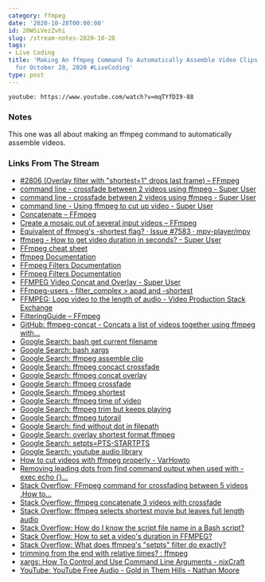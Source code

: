 ```yaml
---
category: ffmpeg
date: '2020-10-28T00:00:00'
id: 20WSiVezZvhi
slug: /stream-notes-2020-10-28
tags:
- Live Coding
title: 'Making An ffmpeg Command To Automatically Assemble Video Clips - Stream Notes
  for October 28, 2020 #LiveCoding'
type: post
---
```


`youtube: https://www.youtube.com/watch?v=mqTYfDI9-88`

### Notes

This one was all about making an ffmpeg command to automatically assemble videos.

### Links From The Stream

- [#2806 (Overlay filter with "shortest=1" drops last frame) – FFmpeg](https://trac.ffmpeg.org/ticket/2806)
- [command line - crossfade between 2 videos using ffmpeg - Super User](https://superuser.com/questions/778762/crossfade-between-2-videos-using-ffmpeg)
- [command line - crossfade between 2 videos using ffmpeg - Super User](https://superuser.com/questions/778762/crossfade-between-2-videos-using-ffmpeg/778967#778967)
- [command line - Using ffmpeg to cut up video - Super User](https://superuser.com/questions/138331/using-ffmpeg-to-cut-up-video)
- [Concatenate – FFmpeg](https://trac.ffmpeg.org/wiki/Concatenate)
- [Create a mosaic out of several input videos – FFmpeg](https://trac.ffmpeg.org/wiki/Create%20a%20mosaic%20out%20of%20several%20input%20videos)
- [Equivalent of ffmpeg's -shortest flag? · Issue #7583 · mpv-player/mpv](https://github.com/mpv-player/mpv/issues/7583)
- [ffmpeg - How to get video duration in seconds? - Super User](https://superuser.com/questions/650291/how-to-get-video-duration-in-seconds)
- [FFmpeg cheat sheet](https://gist.github.com/steven2358/ba153c642fe2bb1e47485962df07c730)
- [ffmpeg Documentation](https://ffmpeg.org/ffmpeg.html)
- [FFmpeg Filters Documentation](https://ffmpeg.org/ffmpeg-filters.html#setpts_002c-asetpts)
- [FFmpeg Filters Documentation](https://ffmpeg.org/ffmpeg-filters.html)
- [FFMPEG Video Concat and Overlay - Super User](https://superuser.com/questions/890612/ffmpeg-video-concat-and-overlay)
- [FFmpeg-users - filter_complex > apad and -shortest](http://www.ffmpeg-archive.org/filter-complex-gt-apad-and-shortest-td4687558.html)
- [FFMPEG: Loop video to the length of audio - Video Production Stack Exchange](https://video.stackexchange.com/questions/23390/ffmpeg-loop-video-to-the-length-of-audio)
- [FilteringGuide – FFmpeg](https://trac.ffmpeg.org/wiki/FilteringGuide)
- [GitHub: ffmpeg-concat - Concats a list of videos together using ffmpeg with...](https://github.com/transitive-bullshit/ffmpeg-concat)
- [Google Search: bash get current filename](https://www.google.com/search?client=safari&rls=en&q=bash+get+current+filename&ie=UTF-8&oe=UTF-8)
- [Google Search: bash xargs](https://www.google.com/search?client=safari&rls=en&q=bash+xargs&ie=UTF-8&oe=UTF-8)
- [Google Search: ffmpeg assemble clip](https://www.google.com/search?client=safari&rls=en&q=ffmpeg+assemble+clip&ie=UTF-8&oe=UTF-8)
- [Google Search: ffmpeg concact crossfade](https://www.google.com/search?client=safari&rls=en&q=ffmpeg+concact+crossfade&ie=UTF-8&oe=UTF-8)
- [Google Search: ffmpeg concat overlay](https://www.google.com/search?client=safari&rls=en&q=ffmpeg+concat+overlay&ie=UTF-8&oe=UTF-8)
- [Google Search: ffmpeg crossfade](https://www.google.com/search?client=safari&rls=en&q=ffmpeg+crossfade&ie=UTF-8&oe=UTF-8)
- [Google Search: ffmpeg shortest](https://www.google.com/search?client=safari&rls=en&q=ffmpeg+shortest&ie=UTF-8&oe=UTF-8)
- [Google Search: ffmpeg time of video](https://www.google.com/search?client=safari&rls=en&q=ffmpeg+time+of+video&ie=UTF-8&oe=UTF-8)
- [Google Search: ffmpeg trim but keeps playing](https://www.google.com/search?client=safari&rls=en&q=ffmpeg+trim+but+keeps+playing&ie=UTF-8&oe=UTF-8)
- [Google Search: ffmpeg tutorail](https://www.google.com/search?client=safari&rls=en&q=ffmpeg+tutorail&ie=UTF-8&oe=UTF-8)
- [Google Search: find without dot in filepath](https://www.google.com/search?client=safari&rls=en&q=find+without+dot+in+filepath&ie=UTF-8&oe=UTF-8)
- [Google Search: overlay shortest format ffmpeg](https://www.google.com/search?client=safari&rls=en&q=overlay+shortest+format+ffmpeg&ie=UTF-8&oe=UTF-8)
- [Google Search: setpts=PTS-STARTPTS](https://www.google.com/search?client=safari&rls=en&q=setpts=PTS-STARTPTS&ie=UTF-8&oe=UTF-8)
- [Google Search: youtube audio library](https://www.google.com/search?client=safari&rls=en&q=youtube+audio+library&ie=UTF-8&oe=UTF-8)
- [How to cut videos with ffmpeg properly - VarHowto](https://varhowto.com/cut-videos-ffmpeg/)
- [Removing leading dots from find command output when used with -exec echo {}...](https://unix.stackexchange.com/questions/331696/removing-leading-dots-from-find-command-output-when-used-with-exec-echo-opti/537241)
- [Stack Overflow: FFmpeg command for crossfading between 5 videos .How to...](https://stackoverflow.com/questions/37783044/ffmpeg-command-for-crossfading-between-5-videos-how-to-manage-setpts-pts-startp)
- [Stack Overflow: ffmpeg concatenate 3 videos with crossfade](https://stackoverflow.com/questions/41562467/ffmpeg-concatenate-3-videos-with-crossfade)
- [Stack Overflow: ffmpeg selects shortest movie but leaves full length audio](https://stackoverflow.com/questions/33330279/ffmpeg-selects-shortest-movie-but-leaves-full-length-audio)
- [Stack Overflow: How do I know the script file name in a Bash script?](https://stackoverflow.com/questions/192319/how-do-i-know-the-script-file-name-in-a-bash-script)
- [Stack Overflow: How to set a video's duration in FFMPEG?](https://stackoverflow.com/questions/6896490/how-to-set-a-videos-duration-in-ffmpeg/6896542)
- [Stack Overflow: What does ffmpeg's "setpts" filter do exactly?](https://stackoverflow.com/questions/58261344/what-does-ffmpegs-setpts-filter-do-exactly)
- [trimming from the end with relative times? : ffmpeg](https://www.reddit.com/r/ffmpeg/comments/crt3hl/trimming_from_the_end_with_relative_times/)
- [xargs: How To Control and Use Command Line Arguments - nixCraft](https://www.cyberciti.biz/faq/linux-unix-bsd-xargs-construct-argument-lists-utility/)
- [YouTube: YouTube Free Audio - Gold in Them Hills - Nathan Moore](https://www.youtube.com/watch?v=dYidxJ_gKd8)